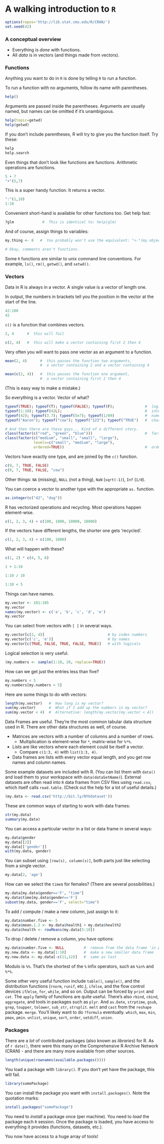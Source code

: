 # A walking introduction to `R`

```r
options(repos='http://lib.stat.cmu.edu/R/CRAN/')
set.seed(42)
```


### A conceptual overview

 * Everything is *done* with functions.
 * All *data* is in vectors (and things made from vectors).


### Functions

Anything you want to do in `R` is done by telling `R` to run a function.

To run a function with no arguments, follow its name with parentheses.

```r
help()
```

Arguments are passed inside the parentheses. Arguments are usually named, but names can be omitted if it's unambiguous.

```r
help(topic=getwd)
help(getwd)
```

If you don't include parentheses, R will try to give you the function itself. Try these:

```r
help
help.search
```

Even things that don't look like functions are functions. Arithmetic operations are functions.

```r
5 + 7
"+"(5,7)
```

This is a super handy function. It returns a vector.

```r
":"(1,10)
1:10
```

Convenient short-hand is available for other functions too. Get help fast:

```r
?glm             #  This is identical to: help(glm)
```

And of course, assign things to variables:

```r
my.thing <- 8   #  You probably won't use the equivalent: "<-"(my.object, 8)

# Okay, comments aren't functions.
```

Some `R` functions are similar to unix command line conventions. For example, `ls()`, `rm()`, `getwd()`, and `setwd()`.


### Vectors

Data in R is always in a vector. A single value is a vector of length one.

In output, the numbers in brackets tell you the position in the vector at the start of the line.

```r
42:100
42
```

`c()` is a function that combines vectors.

```r
2, 4      #  this will fail

c(2, 4)   #  this will make a vector containing first 2 then 4
```

Very often you will want to pass one vector as an argument to a function.

```r
mean(2, 4)      #  this passes the function two arguments,
                #  a vector containing 2 and a vector containing 4

mean(c(2, 4))   #  this passes the function one argument,
                #  a vector containing first 2 then 4
```

(This is easy way to make a mistake.)

So everything is a vector. Vector of what?

```r
typeof(TRUE); typeof(T); typeof(FALSE); typeof(F);              #  logical
typeof(1:10); typeof(42L);                                      #  integer
typeof(42); typeof(3.7); typeof(5e7); typeof(1/89)              #  numeric (double)
typeof("Aaron"); typeof("cow"); typeof("123"); typeof("TRUE")   #  character

# And then there are these guys... Kind of a different story.
class(factor(c("red", "green", "blue")))                        #  factor
class(factor(c("medium", "small", "small", "large"),
             levels=c("small", "medium", "large"),
             ordered=TRUE))                                     #  ordered factor
```

Vectors have exactly one type, and are joined by the `c()` function.

```r
c(9, 7, TRUE, FALSE)
c(9, 7, TRUE, FALSE, "cow")
```

Other things: `NA` (missing), `NULL` (not a thing), `NaN` (`sqrt(-1)`), `Inf` (`1/0`).

You can coerce a vector to another type with the appropriate `as.` function.

```r
as.integer(c("42", "dog"))
```

R has vectorized operations and recycling. Most operations happen element-wise.

```r
c(1, 2, 3, 4) + c(100, 1000, 10000, 10000)
```

If the vectors have different lengths, the shorter one gets 'recycled'.

```r
c(1, 2, 3, 4) + c(100, 1000)
```

What will happen with these?

```r
c(1, 2) * c(4, 5, 6)

1 + 1:10

1:10 / 10

1:10 < 5
```

Things can have names.

```r
my.vector <- 101:105
my.vector
names(my.vector) <- c('a', 'b', 'c', 'd', 'e')
my.vector
```

You can select from vectors with `[ ]` in several ways.

```r
my.vector[c(2, 4)]                             # by index numbers
my.vector[c('c', 'e')]                         # by names
my.vector[c(TRUE, FALSE, TRUE, FALSE, TRUE)]   # with logicals
```

Logical selection is very useful.

```r
(my.numbers <- sample(1:10, 20, replace=TRUE))
```

How can we get just the entries less than five?

```r
my.numbers < 5
my.numbers[my.numbers < 5]
```

Here are some things to do with vectors:

```r
length(my.vector)   #  How long is my vector?
sum(my.vector)      #  What if I add up the numbers in my vector?
sum(my.vector < 4)  #  Alternative: length(my.vector[my.vector < 4])
```

Data Frames are useful. They're the most common tabular data structure used in R. There are other data structures as well, of course.

* Matrices are vectors with a number of columns and a number of rows.
    * Multiplication is element-wise for `*`, matrix-wise for `%*%`.
* Lists are like vectors where each element could be itself a vector.
    * Compare `c(1:3, 4)` with `list(1:3, 4)`.
* Data frames are lists with every vector equal length, and you get row names and column names.

Some example datasets are included with R. (You can list them with `data()` and load them to your workspace with `data(dataSetName)`). External datasets are often read into `R` data frames from CSV files using `read.csv`, which itself calls `read.table`. (Check out the help for a lot of useful details.)

```r
(my.data <- read.csv('http://bit.ly/NYUdataset'))
```

These are common ways of starting to work with data frames:

```r
str(my.data)
summary(my.data)
```

You can access a particular vector in a list or data frame in several ways:

```r
my.data$gender
my.data[[2]]
my.data[['gender']]
with(my.data, gender)
```

You can subset using `[row(s), column(s)]`, both parts just like selecting from a single vector.

```r
my.data[2, 'age']
```

How can we select the `time`s for females? (There are several possibilities.)

```r
my.data[my.data$gender=='F', "time"]
my.data$time[my.data$gender=='F']
subset(my.data, gender=='F', select="time")
```

To add / compute / make a new column, just assign to it:

```r
my.data$number.five <- 5
my.data$mean.1.2 <- my.data$health1 + my.data$health2
my.data$health <- rowMeans(my.data[5:10])
```

To drop / delete / remove a column, you have options:

```r
my.data$number.five <- NULL         #  remove from the data frame 'in place'
my.new.data <- my.data[1:10]        #  make a new smaller data frame
my.new.data <- my.data[-c(11,12)]   #  same as last
```

Modulo is `%%`. That's the shortest of the `%` infix operators, such as `%in%` and `%*%`.

Some other very useful function include `table()`, `sample()`, and the distribution functions (`rnorm`, `runif`, etc.), `ifelse`, and the flow control devices `if`/`else`, `for`, `while`, and so on. Output can be forced by `print` and `cat`. The `apply` family of functions are quite useful. There's also `rbind`, `cbind`, `aggregate`, and tools in packages such as `plyr`. And `as.Date`, `strptime`, `gsub`, `grep`, `toupper`, `tolower`, `sub_str`, `strsplit`. `melt` and `cast` from the `reshape` package. `merge`. You'll likely want to do `?formula` eventually. `which`, `max`, `min`, `pmax`, `pmin`. `unlist`, `unique`, `sort`, `order`, `setdiff`, `union`.


### Packages

There are a *lot* of contributed packages (also known as *libraries*) for R. As of ``r date()``, there were this many on the Comprehensive R Archive Network (CRAN) - and there are many more available from other sources.

```r
length(unique(rownames(available.packages())))
```

You load a package with `library()`. If you don't yet have the package, this will fail.

```r
library(somePackage)
```

You can install the package you want with `install.packages()`. Note the quotation marks:

```r
install.packages("somePackage")
```

You need to *install* a package once (per machine). You need to *load* the package each `R` session. Once the package is loaded, you have access to everything it provides (functions, datasets, etc.).

You now have access to a huge array of tools!
